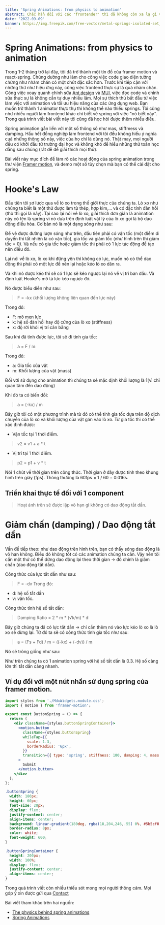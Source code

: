 ```yaml
---
title: 'Spring Animations: from physics to animation'
abstract: Chắc hẳn đối với các 'frontender' thì đã không còn xa lạ gì với spring animation. Nhưng không phải ai cũng hiểu chi tiết về các animation này cũng như những thứ toán học, vật lý đằng sau chúng.
date: '2022-09-09'
banner: https://img.freepik.com/free-vector/metal-springs-isolated-set_107791-6034.jpg?w=2000
---
```


# Spring Animations: from physics to animation

Trong 1-2 tháng trở lại đây, tôi đã trở thành một tín đồ của framer motion và react-spring. Chúng dường như làm cho công việc code giao diện tưởng chừng như nhàm chán có một chút
đặc sắc hơn.
Trước khi tiếp cận với những thứ như hiệu ứng này, công việc frontend thực sự là quá nhàm chán. Công việc xoay quanh chỉnh sửa [Ant design](https://ant.design/docs/react/introduce)
và [MUI](https://mui.com/), việc đọc code và chỉnh sửa thực sự là không cần tư duy nhiều lắm. Mọi sự thích thú bắt đầu từ việc làm việc với animation và tối ưu hiệu năng
của các ứng dụng web.
Bạn muốn trở thành 1 animator thực thụ thì không thể nào thiếu springs. Tôi cũng như nhiều người làm frontend khác chỉ biết về spring với việc "nó biết nảy". Trong quá trình
viết bài viết này tôi cũng đã học hỏi được thêm nhiều điều.

Spring animation gắn liền với một số thông số như mas, stiffmess và damping. Hầu hết đồng nghiệp làm frontend với tôi đều không hiểu ý nghĩa cuả những thông số này, việc của họ chỉ là dùng nó.
Thật may, mọi người đều có khởi đầu từ trường đại học và không khó để hiểu những thứ toán học đằng sau chúng (rất dễ để giải thích mọi thứ).

Bài viết này mục đích để làm rõ các hoạt động của spring animation trong thư viện [Framer motion](https://www.framer.com/motion/), và demo một số tùy chọn mà bạn có thể cài đặt cho spring.

# Hooke's Law

Đầu tiên tôi sơ lược qua về lò xo trong thế giới thực của chúng ta. Lò xo như chúng ta biết là một thứ được làm từ thép, hợp kim,... và có đặc tính đàn hồi (thô thì gọi là nảy).
Tại sao lại nói về lò xo, giải thích đơn giản là animation này có tên là spring vì nó dựa trên định luật vật lý của lò xo gọi là bộ dao động điều hòa. Cơ bản nó là một dạng sóng như sau:
<WavyCurve />

Để vẽ được đường lượn sóng như trên, đầu tiên phải có vận tốc (một điểm di duyển thì tất nhiên là có vận tốc), gia tốc và giảm tốc (như hình trên thì giảm tốc = 0).
Và nếu có gia tốc hoặc giảm tốc thì phải có 1 lực tác động để tạo nên điều đó.

Lại nói về lò xo, lò xo khi đứng yên thì không có lực, muốn nó có thể dao động thì phải có một lực để nén lại hoặc kéo lò xo dãn ra.

Và khi nó được kéo thì sẽ có 1 lực sẽ kéo ngược lại nó về vị trí ban đầu. Và định luật Hooke's mô tả lực kéo ngược đó.

Nó được biểu diễn như sau:

> F = -kx (khối lượng không liên quan đến lực này)

Trong đó:
- F: mô men lực
- k: hệ số đàn hồi hay độ cứng của lò xo (stiffness)
- x: độ rời khỏi vị trí cân bằng

Sau khi đã tính được lực, tôi sẽ đi tính gia tốc:

> a = F / m

Trong đó:
- a: Gia tốc của vật
- m: Khối lượng của vật (mass)

Đối với sử dụng cho animation thì chúng ta sẽ mặc định khối lượng là 1(vì chỉ quan tâm đến dao động)

Khi đó ta có biến đổi:
> a = (-kx) / m

Bây giờ tôi có một phương trình mà từ đó có thể tính gia tốc dựa trên độ dịch chuyển của lò xo và khối lượng của vật gán vào lò xo.
Từ gia tốc thì có thể xác định được:
- Vận tốc tại 1 thời điểm.
> v2 = v1 + a * t
- Vị trí tại 1 thời điểm.
> p2 = p1 + v * t

Nói 1 chút về thời gian trên công thức. Thời gian ở đây được tính theo khung hình trên giây (fps). Thông thường là 60fps = 1 / 60 = 0.016s.

## Triển khai thực tế đối với 1 component

<SpringAnimationDamping withDamping={false}/>

> Hoạt ảnh trên sẽ được lặp vô hạn gì không có dao động tắt dần.

# Giảm chấn (damping) / Dao động tắt dần

Vấn đề tiếp theo: như dao động trên hình trên, bạn có thấy sóng dao động là vô hạn không. Điều đó không tốt có các animation chúng ta cần.
Vậy nên tôi cần một thứ có thể dừng dao động lại theo thời gian -> đó chính là giảm chấn (dao động tắt dần).

Công thức của lực tắt dần như sau:
> F = -dv
Trong đó:
- d: hệ số tắt dần
- v: vận tốc.

Công thức tính hệ số tắt dần:
> Damping Ratio = 2 * m * (√k/m) * d

Bây giờ chúng ta đã có lực tắt dần -> chỉ cần thêm nó vào lực kéo lò xo là lò xo sẽ dừng lại.
Từ đó ta sẽ có công thức tính gia tốc như sau:
> a = (Fs + Fd) / m = ((-kx) + (-dv)) / m

Nó sẽ trông giống như sau:
<SpringAnimationDamping withDamping={true} />

Như trên chúng ta có 1 animation spring với hệ số tắt dần là 0.3. Hệ số càng lớn thì tắt dần càng nhanh.

## Ví dụ đối với một nút nhấn sử dụng spring của framer motion.

<ButtonSpring />

```jsx
import styles from './MdxWidgets.module.css';
import { motion } from 'framer-motion';

export const ButtonSpring = () => {
  return (
    <div className={styles.buttonSpringContainer}>
      <motion.button
        className={styles.buttonSpring}
        whileTap={{
          scale: 1.3,
          borderRadius: '6px',
        }}
        transition={{ type: 'spring', stiffness: 100, damping: 4, mass: 1 }}
      >
        Submit
      </motion.button>
    </div>
  );
};
```

```css
.buttonSpring {
  width: 180px;
  height: 60px;
  font-size: 20px;
  display: flex;
  justify-content: center;
  align-items: center;
  background: linear-gradient(180deg, rgba(18,204,246,.55) 0%, #5b5cf0 100%);
  border-radius: 8px;
  color: white;
  font-weight: 600;
}

.buttonSpringContainer {
  height: 200px;
  width: 100%;
  display: flex;
  justify-content: center;
  align-items: center;
}
```

Trong quá trình viết còn nhiều thiếu sót mong mọi người thông cảm. Mọi góp ý xin được gửi qua [Contact](/contact)

Bài viết tham khảo trên hai nguồn:
- [The physics behind spring animations](https://blog.maximeheckel.com/posts/the-physics-behind-spring-animations/)
- [Spring Animations](https://www.edwardsanchez.me/post/spring-animations)